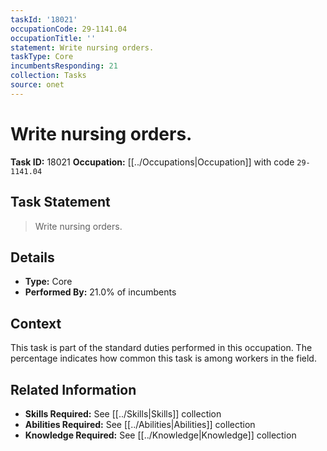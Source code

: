 ```yaml
---
taskId: '18021'
occupationCode: 29-1141.04
occupationTitle: ''
statement: Write nursing orders.
taskType: Core
incumbentsResponding: 21
collection: Tasks
source: onet
---
```

# Write nursing orders.

**Task ID:** 18021
**Occupation:** [[../Occupations|Occupation]] with code `29-1141.04`

## Task Statement

> Write nursing orders.

## Details

- **Type:** Core
- **Performed By:** 21.0% of incumbents

## Context

This task is part of the standard duties performed in this occupation. The percentage indicates how common this task is among workers in the field.

## Related Information

- **Skills Required:** See [[../Skills|Skills]] collection
- **Abilities Required:** See [[../Abilities|Abilities]] collection
- **Knowledge Required:** See [[../Knowledge|Knowledge]] collection
